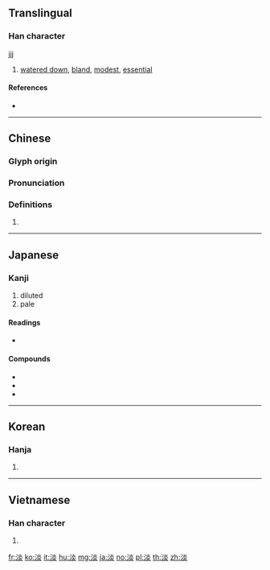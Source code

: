 {{character info/new}}
{{also|澹}}
==Translingual==
{{stroke order|strokes=11}}

===Han character===
{{Han char|rn=85|rad=水|as=08|sn=11|four=39189|canj=EFF}}
jjj
# [[watered down]], [[bland]], [[modest]], [[essential]]

====References====
* {{Han ref|kx=0630.180|dkj=17660|dj=1032.170|hdz=31660.080|uh=6DE1|ud=28129|bh=B248|bd=45640}}

----

==Chinese==
{{zh-forms}}

===Glyph origin===
{{Han etym}}

===Pronunciation===
{{zh-pron
|m=dàn
|c=taam5,daam6,jim5
|h=pfs=
|md=
|mn=
|w=
|mc=y
|oc=y
|cat=
}}

===Definitions===
{{zh-hanzi}}

# {{rfdef|lang=zh}}

----

==Japanese==

===Kanji===
{{ja-kanji|grade=c|rs=水08}}

# diluted
# pale

====Readings====
* {{ja-readings|goon=[[だん]] (dan) {{non-joyo-reading}}|kanon=[[たん]] (tan)|on=[[えん]] (en)|kun=[[あわい]] (awai), [[うすい]] (usui)}}

====Compounds====
* {{ja-r|淡白|たんぱく}}
* {{ja-r|冷淡|れいたん}}
* {{ja-r|淡々|たんたん}}

----

==Korean==

===Hanja===
{{ko-hanja|hangeul=담|eumhun=|rv=dam|mr=tam|y=tam}}

# {{defn|lang=ko|sort=水08}}

----

==Vietnamese==

===Han character===
{{vi-hantu|[[đạm]], [[đượm]], [[vạm]], [[đặm]]|rs=水08}}

# {{defn|lang=vi|sort=水08}}

[[fr:淡]]
[[ko:淡]]
[[it:淡]]
[[hu:淡]]
[[mg:淡]]
[[ja:淡]]
[[no:淡]]
[[pl:淡]]
[[th:淡]]
[[zh:淡]]